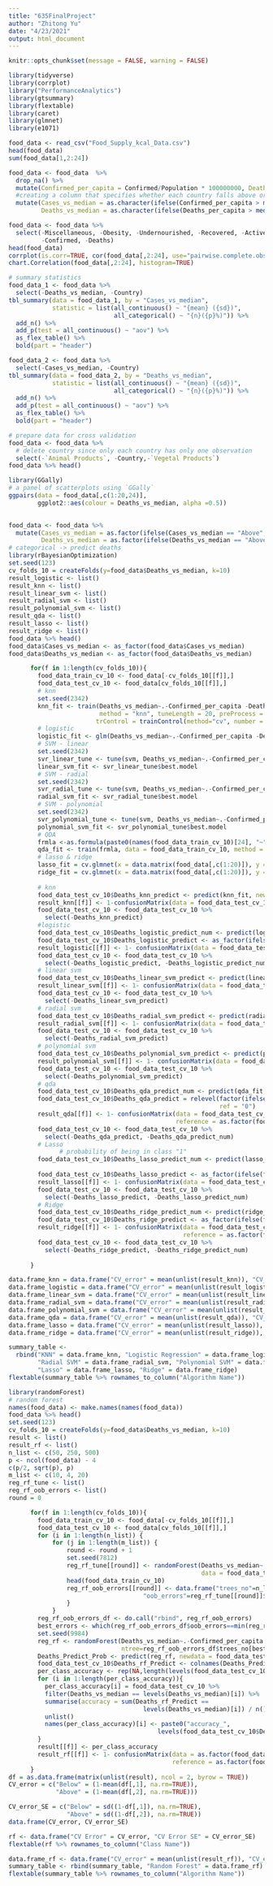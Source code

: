 ```yaml
---
title: "635FinalProject"
author: "Zhitong Yu"
date: "4/23/2021"
output: html_document
---
```


```r
knitr::opts_chunk$set(message = FALSE, warning = FALSE)
```


```r
library(tidyverse)
library(corrplot)
library("PerformanceAnalytics")
library(gtsummary)
library(flextable)
library(caret)
library(glmnet)
library(e1071)
```

```r
food_data <- read_csv("Food_Supply_kcal_Data.csv")
head(food_data)
sum(food_data[1,2:24])

food_data <- food_data  %>%
  drop_na() %>%
  mutate(Confirmed_per_capita = Confirmed/Population * 100000000, Deaths_per_capita = Deaths/Population * 100000000) %>%
  #creating a column that specifies whether each country falls above or below the median
  mutate(Cases_vs_median = as.character(ifelse(Confirmed_per_capita > median(Confirmed_per_capita), "Above", "Below")), 
         Deaths_vs_median = as.character(ifelse(Deaths_per_capita > median(Deaths_per_capita), "Above", "Below")))

food_data <- food_data %>%
  select(-Miscellaneous, -Obesity, -Undernourished, -Recovered, -Active, -Population, -`Unit (all except Population)`, 
         -Confirmed, -Deaths)
head(food_data)
corrplot(is.corr=TRUE, cor(food_data[,2:24], use="pairwise.complete.obs"), method="number")
chart.Correlation(food_data[,2:24], histogram=TRUE)

# summary statistics
food_data_1 <- food_data %>%
  select(-Deaths_vs_median, -Country)
tbl_summary(data = food_data_1, by = "Cases_vs_median",
            statistic = list(all_continuous() ~ "{mean} ({sd})",
                             all_categorical() ~ "{n}({p}%)")) %>%
  add_n() %>%
  add_p(test = all_continuous() ~ "aov") %>%
  as_flex_table() %>%
  bold(part = "header")

food_data_2 <- food_data %>%
  select(-Cases_vs_median, -Country)
tbl_summary(data = food_data_2, by = "Deaths_vs_median",
            statistic = list(all_continuous() ~ "{mean} ({sd})",
                             all_categorical() ~ "{n}({p}%)")) %>%
  add_n() %>%
  add_p(test = all_continuous() ~ "aov") %>%
  as_flex_table() %>%
  bold(part = "header")

```

```r
# prepare data for cross validation
food_data <- food_data %>%
  # delete country since only each country has only one observation
  select(-`Animal Products`, -Country,-`Vegetal Products`)
food_data %>% head()

library(GGally)
# a panel of scatterplots using `GGally`
ggpairs(data = food_data[,c(1:20,24)],
        ggplot2::aes(colour = Deaths_vs_median, alpha =0.5))
  
```



```r
food_data <- food_data %>%
  mutate(Cases_vs_median = as.factor(ifelse(Cases_vs_median == "Above",1,0)),
         Deaths_vs_median = as.factor(ifelse(Deaths_vs_median == "Above",1,0)))
# categorical -> predict deaths
library(rBayesianOptimization)
set.seed(123)
cv_folds_10 = createFolds(y=food_data$Deaths_vs_median, k=10)
result_logistic <- list()
result_knn <- list()
result_linear_svm <- list()
result_radial_svm <- list()
result_polynomial_svm <- list()
result_qda <- list()
result_lasso <- list()
result_ridge <- list()
food_data %>% head()
food_data$Cases_vs_median <- as_factor(food_data$Cases_vs_median)
food_data$Deaths_vs_median <- as_factor(food_data$Deaths_vs_median)

      for(f in 1:length(cv_folds_10)){
        food_data_train_cv_10 <- food_data[-cv_folds_10[[f]],]
        food_data_test_cv_10 <- food_data[cv_folds_10[[f]],]
        # knn
        set.seed(2342)
        knn_fit <- train(Deaths_vs_median~.-Confirmed_per_capita -Deaths_per_capita -Cases_vs_median, data = food_data_train_cv_10, 
                         method = "knn", tuneLength = 20, preProcess = c("scale", "center"),
                        trControl = trainControl(method="cv", number = 5))
        # logistic
        logistic_fit <- glm(Deaths_vs_median~.-Confirmed_per_capita -Deaths_per_capita -Cases_vs_median, data = food_data_train_cv_10, family = binomial())
        # SVM - linear
        set.seed(2342)
        svr_linear_tune <- tune(svm, Deaths_vs_median~.-Confirmed_per_capita -Deaths_per_capita -Cases_vs_median, data = food_data_train_cv_10, kernel ="linear", ranges=list(cost=1:3, epsilon=c(0.1,0.5,1)))
        linear_svm_fit <- svr_linear_tune$best.model
        # SVM - radial
        set.seed(2342)
        svr_radial_tune <- tune(svm, Deaths_vs_median~.-Confirmed_per_capita -Deaths_per_capita -Cases_vs_median, data = food_data_train_cv_10, kernel ="radial", ranges=list(gamma=c(0.001, 0.05, 0.1), cost=1:3, epsilon=c(0.1,0.5,1)))
        radial_svm_fit <- svr_radial_tune$best.model
        # SVM - polynomial
        set.seed(2342)
        svr_polynomial_tune <- tune(svm, Deaths_vs_median~.-Confirmed_per_capita -Deaths_per_capita -Cases_vs_median, data = food_data_train_cv_10, kernel ="polynomial", ranges=list(gamma=c(0.001, 0.05, 0.1), cost=1:3, d=seq(2,3)))
        polynomial_svm_fit <- svr_polynomial_tune$best.model
        # QDA
        frmla <-as.formula(paste0(names(food_data_train_cv_10)[24], "~", paste0("`", names(food_data_train_cv_10)[-c(3,21:24)], "`", collapse="+")))
        qda_fit <- train(frmla, data = food_data_train_cv_10, method = "qda")
        # lasso & ridge
        lasso_fit = cv.glmnet(x = data.matrix(food_data[,c(1:20)]), y = data.matrix(food_data[,24]), alpha=1, family="binomial")
        ridge_fit = cv.glmnet(x = data.matrix(food_data[,c(1:20)]), y = data.matrix(food_data[,24]), alpha=0, family="binomial")
        
        # knn
        food_data_test_cv_10$Deaths_knn_predict <- predict(knn_fit, newdata = food_data_test_cv_10)
        result_knn[[f]] <- 1-confusionMatrix(data = food_data_test_cv_10$Deaths_knn_predict, reference = as.factor(food_data_test_cv_10$Deaths_vs_median))$overall[1]
        food_data_test_cv_10 <- food_data_test_cv_10 %>%
          select(-Deaths_knn_predict)
        #logistic
        food_data_test_cv_10$Deaths_logistic_predict_num <- predict(logistic_fit, newdata = food_data_test_cv_10, type="response", na.action=na.exclude)
        food_data_test_cv_10$Deaths_logistic_predict <- as_factor(ifelse(food_data_test_cv_10$Deaths_logistic_predict_num >= 0.5, "1", "0"))
        result_logistic[[f]] <- 1- confusionMatrix(data = food_data_test_cv_10$Deaths_logistic_predict, reference = as.factor(food_data_test_cv_10$Deaths_vs_median))$overall[1]
        food_data_test_cv_10 <- food_data_test_cv_10 %>%
          select(-Deaths_logistic_predict, -Deaths_logistic_predict_num)
        # linear svm
        food_data_test_cv_10$Deaths_linear_svm_predict <- predict(linear_svm_fit, newdata = food_data_test_cv_10)
        result_linear_svm[[f]] <- 1- confusionMatrix(data = food_data_test_cv_10$Deaths_linear_svm_predict, reference = as.factor(food_data_test_cv_10$Deaths_vs_median))$overall[1]
        food_data_test_cv_10 <- food_data_test_cv_10 %>%
          select(-Deaths_linear_svm_predict)
        # radial svm
        food_data_test_cv_10$Deaths_radial_svm_predict <- predict(radial_svm_fit, newdata = food_data_test_cv_10)
        result_radial_svm[[f]] <- 1- confusionMatrix(data = food_data_test_cv_10$Deaths_radial_svm_predict, reference = as.factor(food_data_test_cv_10$Deaths_vs_median))$overall[1]
        food_data_test_cv_10 <- food_data_test_cv_10 %>%
          select(-Deaths_radial_svm_predict)
        # polynomial svm
        food_data_test_cv_10$Deaths_polynomial_svm_predict <- predict(polynomial_svm_fit, newdata = food_data_test_cv_10)
        result_polynomial_svm[[f]] <- 1- confusionMatrix(data = food_data_test_cv_10$Deaths_polynomial_svm_predict, reference = as.factor(food_data_test_cv_10$Deaths_vs_median))$overall[1]
        food_data_test_cv_10 <- food_data_test_cv_10 %>%
          select(-Deaths_polynomial_svm_predict)
        # qda
        food_data_test_cv_10$Deaths_qda_predict_num <- predict(qda_fit, newdata = food_data_test_cv_10, type = "prob", na.action=na.exclude)$`1`
        food_data_test_cv_10$Deaths_qda_predict = relevel(factor(ifelse(food_data_test_cv_10$Deaths_qda_predict_num > 0.5, "1", "0")), 
                                                          ref = "0")
        result_qda[[f]] <- 1- confusionMatrix(data = food_data_test_cv_10$Deaths_qda_predict, 
                                              reference = as.factor(food_data_test_cv_10$Deaths_vs_median))$overall[1]
        food_data_test_cv_10 <- food_data_test_cv_10 %>%
          select(-Deaths_qda_predict, -Deaths_qda_predict_num)
        # Lasso
              # probability of being in class "1"
        food_data_test_cv_10$Deaths_lasso_predict_num <- predict(lasso_fit, newx=data.matrix(food_data_test_cv_10[,c(1:20)]), type="response")
        
        food_data_test_cv_10$Deaths_lasso_predict <- as_factor(ifelse(food_data_test_cv_10$Deaths_lasso_predict_num >= 0.5, "1", "0"))
        result_lasso[[f]] <- 1- confusionMatrix(data = food_data_test_cv_10$Deaths_lasso_predict, reference = as.factor(food_data_test_cv_10$Deaths_vs_median))$overall[1]
        food_data_test_cv_10 <- food_data_test_cv_10 %>%
          select(-Deaths_lasso_predict, -Deaths_lasso_predict_num)
        # Ridge
        food_data_test_cv_10$Deaths_ridge_predict_num <- predict(ridge_fit, newx=data.matrix(food_data_test_cv_10[,c(1:20)]), type="response")
        food_data_test_cv_10$Deaths_ridge_predict <- as_factor(ifelse(food_data_test_cv_10$Deaths_ridge_predict_num >= 0.5, "1", "0"))
        result_ridge[[f]] <- 1- confusionMatrix(data = food_data_test_cv_10$Deaths_ridge_predict, 
                                                reference = as.factor(food_data_test_cv_10$Deaths_vs_median))$overall[1]
        food_data_test_cv_10 <- food_data_test_cv_10 %>%
          select(-Deaths_ridge_predict, -Deaths_ridge_predict_num)
        
      }

data.frame_knn = data.frame("CV_error" = mean(unlist(result_knn)), "CV_error_SE" = sd(unlist(result_knn)))
data.frame_logistic = data.frame("CV_error" = mean(unlist(result_logistic)), "CV_error_SE" = sd(unlist(result_logistic)))
data.frame_linear_svm = data.frame("CV_error" = mean(unlist(result_linear_svm)), "CV_error_SE" = sd(unlist(result_linear_svm)))
data.frame_radial_svm = data.frame("CV_error" = mean(unlist(result_radial_svm)), "CV_error_SE" = sd(unlist(result_radial_svm)))
data.frame_polynomial_svm = data.frame("CV_error" = mean(unlist(result_polynomial_svm)), "CV_error_SE" = sd(unlist(result_polynomial_svm)))
data.frame_qda = data.frame("CV_error" = mean(unlist(result_qda)), "CV_error_SE" = sd(unlist(result_qda)))
data.frame_lasso = data.frame("CV_error" = mean(unlist(result_lasso)), "CV_error_SE" = sd(unlist(result_lasso)))
data.frame_ridge = data.frame("CV_error" = mean(unlist(result_ridge)), "CV_error_SE" = sd(unlist(result_ridge)))

summary_table <- 
  rbind("KNN" = data.frame_knn, "Logistic Regression" = data.frame_logistic, "Linear SVM" = data.frame_linear_svm, 
        "Radial SVM" = data.frame_radial_svm, "Polynomial SVM" = data.frame_polynomial_svm, "QDA" = data.frame_qda, 
        "Lasso" = data.frame_lasso, "Ridge" = data.frame_ridge)
flextable(summary_table %>% rownames_to_column("Algorithm Name"))
```

```r
library(randomForest)
# random forest
names(food_data) <- make.names(names(food_data))
food_data %>% head()
set.seed(123)
cv_folds_10 = createFolds(y=food_data$Deaths_vs_median, k=10)
result <- list()
result_rf <- list()
n_list <- c(50, 250, 500)
p <- ncol(food_data) - 4
c(p/2, sqrt(p), p)
m_list <- c(10, 4, 20)
reg_rf_tune <- list() 
reg_rf_oob_errors <- list()
round = 0

      for(f in 1:length(cv_folds_10)){
        food_data_train_cv_10 <- food_data[-cv_folds_10[[f]],]
        food_data_test_cv_10 <- food_data[cv_folds_10[[f]],]
        for (i in 1:length(n_list)) {
            for (j in 1:length(m_list)) {
                round <- round + 1
                set.seed(7812)
                reg_rf_tune[[round]] <- randomForest(Deaths_vs_median~.-Confirmed_per_capita -Deaths_per_capita -Cases_vs_median, 
                                                     data = food_data_train_cv_10, ntree=n_list[i], mtry=m_list[j])
                head(food_data_train_cv_10)
                reg_rf_oob_errors[[round]] <- data.frame("trees_no"=n_list[i], "preds_no"=m_list[j], 
                                     "oob_errors"=reg_rf_tune[[round]]$err.rate[n_list[i],1])
                }
            }
        reg_rf_oob_errors_df <- do.call("rbind", reg_rf_oob_errors)
        best_errors <- which(reg_rf_oob_errors_df$oob_errors==min(reg_rf_oob_errors_df$oob_errors))
        set.seed(9984)
        reg_rf <- randomForest(Deaths_vs_median~.-Confirmed_per_capita -Deaths_per_capita -Cases_vs_median, data = food_data_train_cv_10,
                               ntree=reg_rf_oob_errors_df$trees_no[best_errors[1]], mtry=reg_rf_oob_errors_df$preds_no[best_errors[1]])
        Deaths_Predict_Prob <- predict(reg_rf, newdata = food_data_test_cv_10, type = "prob")
        food_data_test_cv_10$Deaths_rf_Predict <- colnames(Deaths_Predict_Prob)[max.col(Deaths_Predict_Prob, ties.method="first")]
        per_class_accuracy <- rep(NA,length(levels(food_data_test_cv_10$Deaths_vs_median)))
        for (i in 1:length(per_class_accuracy)){
          per_class_accuracy[i] = food_data_test_cv_10 %>% 
          filter(Deaths_vs_median == levels(Deaths_vs_median)[i]) %>%
          summarise(accuracy = sum(Deaths_rf_Predict == 
                                     levels(Deaths_vs_median)[i]) / n()) %>%
          unlist()
          names(per_class_accuracy)[i] <- paste0("accuracy_", 
                                         levels(food_data_test_cv_10$Deaths_vs_median)[i])
        }
        result[[f]] <- per_class_accuracy
        result_rf[[f]] <- 1- confusionMatrix(data = as.factor(food_data_test_cv_10$Deaths_rf_Predict),
                                             reference = as.factor(food_data_test_cv_10$Deaths_vs_median))$overall[1]
      }
df = as.data.frame(matrix(unlist(result), ncol = 2, byrow = TRUE))
CV_error = c("Below" = (1-mean(df[,1], na.rm=TRUE)), 
             "Above" = (1-mean(df[,2], na.rm=TRUE)))

CV_error_SE = c("Below" = sd((1-df[,1]), na.rm=TRUE), 
                "Above" = sd((1-df[,2]), na.rm=TRUE))
data.frame(CV_error, CV_error_SE)

rf <- data.frame("CV Error" = CV_error, "CV Error SE" = CV_error_SE)
flextable(rf %>% rownames_to_column("Class Name"))

data.frame_rf <- data.frame("CV_error" = mean(unlist(result_rf)), "CV_error_SE" = sd(unlist(result_rf)))
summary_table <- rbind(summary_table, "Random Forest" = data.frame_rf)
flextable(summary_table %>% rownames_to_column("Algorithm Name"))
```
